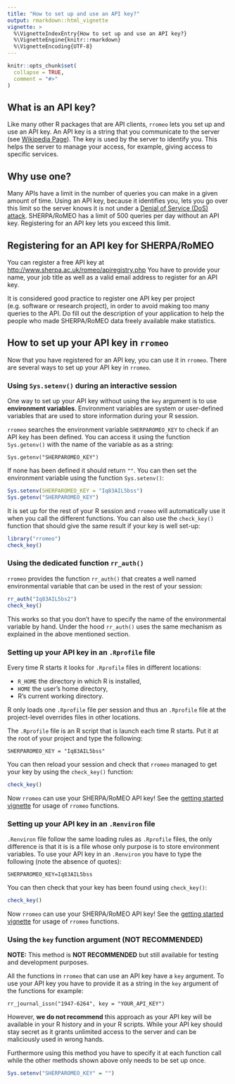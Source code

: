 ```yaml
---
title: "How to set up and use an API key?"
output: rmarkdown::html_vignette
vignette: >
  %\VignetteIndexEntry{How to set up and use an API key?}
  %\VignetteEngine{knitr::rmarkdown}
  %\VignetteEncoding{UTF-8}
---
```


```r
knitr::opts_chunk$set(
  collapse = TRUE,
  comment = "#>"
)
```


## What is an API key?

Like many other R packages that are API clients, `rromeo` lets you set up and use an API key.
An API key is a string that you communicate to the server (see [Wikipedia Page](https://en.wikipedia.org/wiki/Application_programming_interface_key)). The key is used by the server to identify you. This helps the server to manage your access, for example, giving access to specific services.


## Why use one?

Many APIs have a limit in the number of queries you can make in a given amount of time. Using an API key, because it identifies you, lets you go over this limit so the server knows it is not under a [Denial of Service (DoS) attack](https://en.wikipedia.org/wiki/Denial-of-service_attack).
SHERPA/RoMEO has a limit of 500 queries per day without an API key. Registering for an API key lets you exceed this limit.

## Registering for an API key for SHERPA/RoMEO

You can register a free API key at <http://www.sherpa.ac.uk/romeo/apiregistry.php>
You have to provide your name, your job title as well as a valid email address to register for an API key.

It is considered good practice to register one API key per project (e.g. software or research project), in order to avoid making too many queries to the API. Do fill out the description of your application to help the people who made SHERPA/RoMEO data freely available make statistics.


## How to set up your API key in `rromeo`

Now that you have registered for an API key, you can use it in `rromeo`. There are several ways to set up your API key in `rromeo`.


### Using `Sys.setenv()` during an interactive session

One way to set up your API key without using the `key` argument is to use **environment variables**. Environment variables are system or user-defined variables that are used to store information during your R session.

`rromeo` searches the environment variable `SHERPAROMEO_KEY` to check if an API key has been defined.
You can access it using the function `Sys.getenv()` with the name of the variable as as a string:

```
Sys.getenv("SHERPAROMEO_KEY")
```

If none has been defined it should return `""`. You can then set the environment variable using the function `Sys.setenv()`:

```r
Sys.setenv(SHERPAROMEO_KEY = "Iq83AIL5bss")
Sys.getenv("SHERPAROMEO_KEY")
```

It is set up for the rest of your R session and `rromeo` will automatically use it when you call the different functions. You can also use the `check_key()` function that should give the same result if your key is well set-up:

```r
library("rromeo")
check_key()
```


### Using the dedicated function `rr_auth()`

`rromeo` provides the function `rr_auth()` that creates a well named environmental variable that can be used in the rest of your session:

```r
rr_auth("Iq83AIL5bs2")
check_key()
```

This works so that you don't have to specify the name of the environmental variable by hand. Under the hood `rr_auth()` uses the same mechanism as explained in the above mentioned section.


### Setting up your API key in an `.Rprofile` file

Every time R starts it looks for `.Rprofile` files in different locations:

- `R_HOME` the directory in which R is installed,
- `HOME` the user's home directory,
- R's current working directory.

R only loads one `.Rprofile` file per session and thus an `.Rprofile` file at the project-level overrides files in other locations.

The `.Rprofile` file is an R script that is launch each time R starts. Put it at the root of your project and type the following:

```
SHERPAROMEO_KEY = "Iq83AIL5bss"
```

You can then reload your session and check that `rromeo` managed to get your key by using the `check_key()` function:

```r
check_key()
```

Now `rromeo` can use your SHERPA/RoMEO API key! See the [getting started vignette](https://ropensci.github.io/rromeo/articles/rromeo.html) for usage of `rromeo` functions.


### Setting up your API key in an `.Renviron` file

`.Renviron` file follow the same loading rules as `.Rprofile` files, the only difference is that it is is a file whose only purpose is to store environment variables. To use your API key in an `.Renviron` you have to type the following (note the absence of quotes):

```
SHERPAROMEO_KEY=Iq83AIL5bss

```

You can then check that your key has been found using `check_key()`:

```r
check_key()
```

Now `rromeo` can use your SHERPA/RoMEO API key! See the [getting started vignette](https://ropensci.github.io/rromeo/articles/rromeo.html) for usage of `rromeo` functions.


### Using the `key` function argument (**NOT RECOMMENDED**)

**NOTE:** This method is **NOT RECOMMENDED** but still available for testing and development purposes. 

All the functions in `rromeo` that can use an API key have a `key` argument.
To use your API key you have to provide it as a string in the `key` argument of the functions for example:

```
rr_journal_issn("1947-6264", key = "YOUR_API_KEY")
```
However, **we do not recommend** this approach as your API key will be available in your R history and in your R scripts. While your API key should stay secret as it grants unlimited access to the server and can be maliciously used in wrong hands.

Furthermore using this method you have to specify it at each function call while the other methods shown above only needs to be set up once.

```r
Sys.setenv("SHERPAROMEO_KEY" = "")
```
